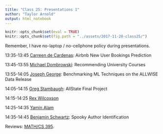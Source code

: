 ```yaml
---
title: "Class 25: Presentations 1"
author: "Taylor Arnold"
output: html_notebook
---
```


```r
knitr::opts_chunk$set(eval = TRUE)
knitr::opts_chunk$set(fig.path = "../assets/2017-11-28-class25/")
```

Remember, I have no-laptop / no-cellphone policy during presentations.

13:35-13:45	[Carreen de Cardenas](../assets/final_project/cardenas.html): Airbnb New User Bookings Prediction

13:45-13:55	[Michael Dombrowski](../assets/final_project/michael_dombrowski.html): Recommending University Courses

13:55-14:05	[Joseph George](https://jjgccg.github.io/projects/allwiseML): Benchmarking ML Techniques on the ALLWISE Data Release

14:05-14:15	[Greg Stambaugh](../assets/final_project/stambaugh.html): AllState Final Project

14:15-14:25	[Rex Wilcoxson](../assets/final_project/wilcoxson.html)

14:25-14:35	[Yamin Alam](../assets/final_project/alam.html)

14:35-14:45	[Benjamin Schwartz](../assets/final_project/schwartz.html): Spooky Author Identification

Reviews: [MATH/CS 395](https://p3.courseval.net/etw/ets/et.asp?nxappid=0E2&nxmid=start).

